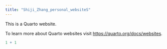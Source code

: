 ```yaml
---
title: "Shiji_Zhang_personal_websiteS"
---
```


This is a Quarto website.

To learn more about Quarto websites visit <https://quarto.org/docs/websites>.

```r
1 + 1
```
